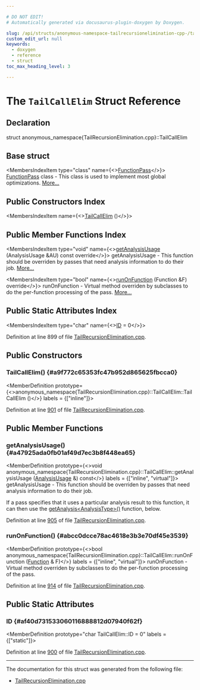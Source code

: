 ```yaml
---

# DO NOT EDIT!
# Automatically generated via docusaurus-plugin-doxygen by Doxygen.

slug: /api/structs/anonymous-namespace-tailrecursionelimination-cpp-/tailcallelim
custom_edit_url: null
keywords:
  - doxygen
  - reference
  - struct
toc_max_heading_level: 3

---
```





# The `TailCallElim` Struct Reference

<DoxygenPage pluginConfig={pluginConfig}>



## Declaration

<CodeBlock>struct anonymous_namespace{TailRecursionElimination.cpp}::TailCallElim</CodeBlock>

## Base struct

<MembersIndex>

<MembersIndexItem
  type="class"
  name={<><a href="/docs/api/classes/llvm/functionpass">FunctionPass</a></>}>
<a href="/docs/api/classes/llvm/functionpass">FunctionPass</a> class - This class is used to implement most global optimizations. <a href="/docs/api/classes/llvm/functionpass/#details">More...</a>
</MembersIndexItem>

</MembersIndex>

## Public Constructors Index

<MembersIndex>

<MembersIndexItem
  name={<><a href="#a9f772c65353fc47b952d865625fbcca0">TailCallElim</a> ()</>}>
</MembersIndexItem>

</MembersIndex>

## Public Member Functions Index

<MembersIndex>

<MembersIndexItem
  type="void"
  name={<><a href="#a47925ada0fb01af49d7ec3b8f448ea65">getAnalysisUsage</a> (AnalysisUsage &amp;AU) const override</>}>
getAnalysisUsage - This function should be overriden by passes that need analysis information to do their job. <a href="#a47925ada0fb01af49d7ec3b8f448ea65">More...</a>
</MembersIndexItem>

<MembersIndexItem
  type="bool"
  name={<><a href="#abcc0dcce78ac4618e3b3e70df45e3539">runOnFunction</a> (Function &amp;F) override</>}>
runOnFunction - Virtual method overriden by subclasses to do the per-function processing of the pass. <a href="#abcc0dcce78ac4618e3b3e70df45e3539">More...</a>
</MembersIndexItem>

</MembersIndex>

## Public Static Attributes Index

<MembersIndex>

<MembersIndexItem
  type="char"
  name={<><a href="#af40d731533060116888812d07940f62f">ID</a> = 0</>}>
</MembersIndexItem>

</MembersIndex>


Definition at line 899 of file <a href="/docs/api/files/lib/lib/transforms/lib/transforms/scalar/tailrecursionelimination-cpp">TailRecursionElimination.cpp</a>.

<SectionDefinition>

## Public Constructors

### TailCallElim() {#a9f772c65353fc47b952d865625fbcca0}

<MemberDefinition
  prototype={<>anonymous&#95;namespace&#123;TailRecursionElimination.cpp&#125;::TailCallElim::TailCallElim ()</>}
  labels = {["inline"]}>

Definition at line <a href="/docs/api/files/lib/lib/transforms/lib/transforms/scalar/tailrecursionelimination-cpp/#l00901">901</a> of file <a href="/docs/api/files/lib/lib/transforms/lib/transforms/scalar/tailrecursionelimination-cpp">TailRecursionElimination.cpp</a>.
</MemberDefinition>

</SectionDefinition>

<SectionDefinition>

## Public Member Functions

### getAnalysisUsage() {#a47925ada0fb01af49d7ec3b8f448ea65}

<MemberDefinition
  prototype={<>void anonymous&#95;namespace&#123;TailRecursionElimination.cpp&#125;::TailCallElim::getAnalysisUsage (<a href="/docs/api/classes/llvm/analysisusage">AnalysisUsage</a> &amp;) const</>}
  labels = {["inline", "virtual"]}>
getAnalysisUsage - This function should be overriden by passes that need analysis information to do their job.

If a pass specifies that it uses a particular analysis result to this function, it can then use the <a href="/docs/api/classes/llvm/pass/#a4863e5e463fb79955269fbf7fbf52b80">getAnalysis&lt;AnalysisType&gt;()</a> function, below.

Definition at line <a href="/docs/api/files/lib/lib/transforms/lib/transforms/scalar/tailrecursionelimination-cpp/#l00905">905</a> of file <a href="/docs/api/files/lib/lib/transforms/lib/transforms/scalar/tailrecursionelimination-cpp">TailRecursionElimination.cpp</a>.
</MemberDefinition>

### runOnFunction() {#abcc0dcce78ac4618e3b3e70df45e3539}

<MemberDefinition
  prototype={<>bool anonymous&#95;namespace&#123;TailRecursionElimination.cpp&#125;::TailCallElim::runOnFunction (<a href="/docs/api/classes/llvm/function">Function</a> &amp; F)</>}
  labels = {["inline", "virtual"]}>
runOnFunction - Virtual method overriden by subclasses to do the per-function processing of the pass.

Definition at line <a href="/docs/api/files/lib/lib/transforms/lib/transforms/scalar/tailrecursionelimination-cpp/#l00914">914</a> of file <a href="/docs/api/files/lib/lib/transforms/lib/transforms/scalar/tailrecursionelimination-cpp">TailRecursionElimination.cpp</a>.
</MemberDefinition>

</SectionDefinition>

<SectionDefinition>

## Public Static Attributes

### ID {#af40d731533060116888812d07940f62f}

<MemberDefinition
  prototype="char TailCallElim::ID = 0"
  labels = {["static"]}>

Definition at line <a href="/docs/api/files/lib/lib/transforms/lib/transforms/scalar/tailrecursionelimination-cpp/#l00900">900</a> of file <a href="/docs/api/files/lib/lib/transforms/lib/transforms/scalar/tailrecursionelimination-cpp">TailRecursionElimination.cpp</a>.
</MemberDefinition>

</SectionDefinition>

<hr/>

The documentation for this struct was generated from the following file:

<ul>
<li><a href="/docs/api/files/lib/lib/transforms/lib/transforms/scalar/tailrecursionelimination-cpp">TailRecursionElimination.cpp</a></li>
</ul>

</DoxygenPage>
